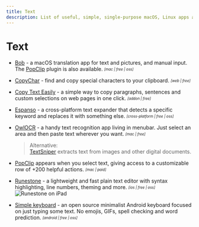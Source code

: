 ```yaml
---
title: Text
description: List of useful, simple, single-purpose macOS, Linux apps and tools for working with text.
---
```


# Text

- [Bob](https://bobtranslate.com/) - a macOS translation app for text and pictures, and manual input. The [PopClip](https://pilotmoon.com/popclip/) plugin is also available. <sub><sup>*[mac | free | oss]*</sup></sub>

- [CopyChar](https://copychar.cc/) - find and copy special characters to your clipboard. <sub><sup>*[web | free]*</sup></sub>

- [Copy Text Easily](https://devapt.com/copy-text-easily) - a simple way to copy paragraphs, sentences and custom selections on web pages in one click. <sub><sup>*[addon | free]*</sup></sub>

- [Espanso](https://espanso.org/) - a cross-platform text expander that detects a specific keyword and replaces it with something else. <sub><sup>*[cross-platform | free | oss]*</sup></sub>

- [OwlOCR](https://owlocr.com/) - a handy text recognition app living in menubar. Just select an area and then paste text wherever you want. <sub><sup>*[mac | free]*</sup></sub>
  > Alternative:  
  [TextSniper](https://textsniper.app/) extracts text from images and other digital documents.

- [PopClip](https://pilotmoon.com/popclip/) appears when you select text, giving access to a customizable row of +200 helpful actions. <sub><sup>*[mac | paid]*</sup></sub>

- [Runestone](https://runestone.app/) - a lightweight and fast plain text editor with syntax highlighting, line numbers, theming and more. <sub><sup>*[ios | free | oss]*</sup></sub>
  ![Runestone on iPad](/runestone.webp)

- [Simple keyboard](https://github.com/rkkr/simple-keyboard) - an open source minimalist Android keyboard focused on just typing some text. No emojis, GIFs, spell checking and word prediction. <sub><sup>*[android | free | oss]*</sup></sub>
